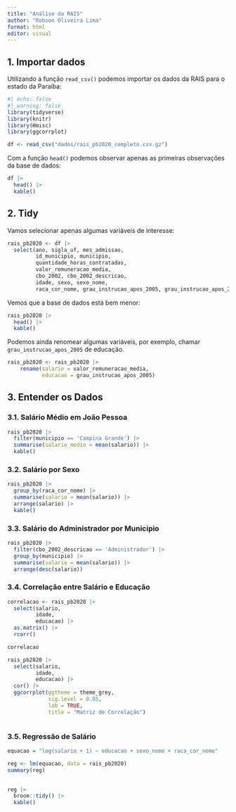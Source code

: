 ```yaml
---
title: "Análise da RAIS"
author: "Robson Oliveira Lima"
format: html
editor: visual
---
```


## 1. Importar dados

Utilizando a função `read_csv()` podemos importar os dados da RAIS para o estado da Paraíba:

```r
#| echo: false
#| warning: false
library(tidyverse)
library(knitr)
library(Hmisc)
library(ggcorrplot)

df <- read_csv("dados/rais_pb2020_completo.csv.gz")
```

Com a função `head()` podemos observar apenas as primeiras observações da base de dados:

```r
df |> 
  head() |> 
  kable()
```

## 2. Tidy

Vamos selecionar apenas algumas variáveis de interesse:

```r
rais_pb2020 <- df |> 
  select(ano, sigla_uf, mes_admissao, 
         id_municipio, municipio,
         quantidade_horas_contratadas, 
         valor_remuneracao_media,
         cbo_2002, cbo_2002_descricao, 
         idade, sexo, sexo_nome,
         raca_cor_nome, grau_instrucao_apos_2005, grau_instrucao_apos_2005_nome)


```

Vemos que a base de dados está bem menor:

```r
rais_pb2020 |> 
  head() |> 
  kable()
```

Podemos ainda renomear algumas variáveis, por exemplo, chamar `grau_instrucao_apos_2005` de educação.

```r
rais_pb2020 <- rais_pb2020 |> 
    rename(salario = valor_remuneracao_media,
           educacao = grau_instrucao_apos_2005) 

```

## 3. Entender os Dados

### 3.1. Salário Médio em João Pessoa

```r
rais_pb2020 |> 
  filter(municipio == 'Campina Grande') |> 
  summarise(salario_medio = mean(salario)) |> 
  kable()
```

### 3.2. Salário por Sexo

```r
rais_pb2020 |> 
  group_by(raca_cor_nome) |> 
  summarise(salario = mean(salario)) |> 
  arrange(salario) |> 
  kable()
```

### 3.3. Salário do Administrador por Município

```r
rais_pb2020 |> 
  filter(cbo_2002_descricao == 'Administrador') |> 
  group_by(municipio) |> 
  summarise(salario = mean(salario)) |> 
  arrange(desc(salario))
```

### 3.4. Correlação entre Salário e Educação

```r
correlacao <- rais_pb2020 |> 
  select(salario,
         idade,
         educacao) |> 
  as.matrix() |> 
  rcorr()

correlacao
```

```r
rais_pb2020 |> 
  select(salario,
         idade,
         educacao) |> 
  cor() |> 
  ggcorrplot(ggtheme = theme_grey, 
             sig.level = 0.05,
             lab = TRUE, 
             title = "Matriz de Correlação")
```

```r

```

### 3.5. Regressão de Salário

```r
equacao = "log(salario + 1) ~ educacao + sexo_nome + raca_cor_nome"

reg <- lm(equacao, data = rais_pb2020)
summary(reg)
  
```

```r
reg |> 
  broom::tidy() |> 
  kable()
```
